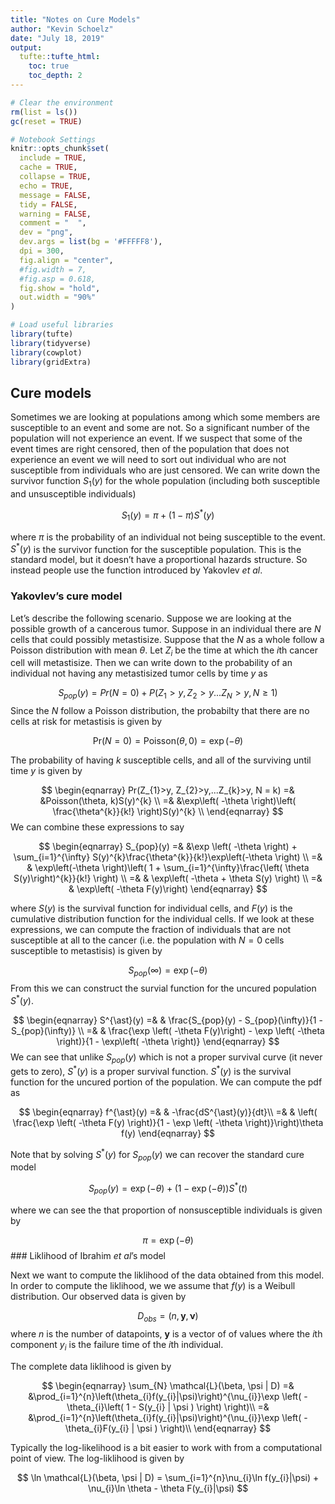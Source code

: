 ```yaml
---
title: "Notes on Cure Models"
author: "Kevin Schoelz"
date: "July 18, 2019"
output:
  tufte::tufte_html:
    toc: true
    toc_depth: 2
---
```


```r
# Clear the environment
rm(list = ls())
gc(reset = TRUE)

# Notebook Settings
knitr::opts_chunk$set(
  include = TRUE,
  cache = TRUE,
  collapse = TRUE,
  echo = TRUE,
  message = FALSE,
  tidy = FALSE,
  warning = FALSE,
  comment = "  ",
  dev = "png",
  dev.args = list(bg = '#FFFFF8'),
  dpi = 300,
  fig.align = "center",
  #fig.width = 7,
  #fig.asp = 0.618,
  fig.show = "hold",
  out.width = "90%"
)

# Load useful libraries
library(tufte)
library(tidyverse)
library(cowplot)
library(gridExtra)

```

## Cure models

Sometimes we are looking at populations among which some members are susceptible to an event and some are not. So a significant number of the population will not experience an event. If we suspect that some of the event times are right censored, then of the population that does not experience an event we will need to sort out individual who are not susceptible from individuals who are just censored. We can write down the survivor function $S_{1}(y)$ for the whole population (including both susceptible and unsusceptible individuals)

$$
S_{1}(y) = \pi + \left( 1 - \pi \right)S^{\ast}(y) 
$$

where $\pi$ is the probability of an individual not being susceptible to the event. $S^{\ast}(y)$ is the survivor function for the susceptible population. This is the standard model, but it doesn't have a proportional hazards structure. So instead people use the function introduced by Yakovlev *et al*. 

### Yakovlev's cure model

Let's describe the following scenario. Suppose we are looking at the possible growth of a cancerous tumor. Suppose in an individual there are $N$ cells that could possibly metastisize. Suppose that the $N$ as a whole follow a Poisson distribution with mean $\theta$. Let $Z_{i}$ be the time at which the $i\text{th}$ cancer cell will metastisize. Then we can write down to the probability of an individual not having any metastisized tumor cells by time $y$ as

$$
S_{pop}(y) = Pr(N=0) + P(Z_{1}>y, Z_{2}>y...Z_{N}>y,N\geq 1)
$$
Since the $N$ follow a Poisson distribution, the probabilty that there are no cells at risk for metastisis is given by 

$$
\text{Pr}(N=0) = \text{Poisson}(\theta, 0) = \exp\left( -\theta \right)
$$

The probability of having $k$ susceptible cells, and all of the surviving until time $y$ is given by

$$
\begin{eqnarray}
Pr(Z_{1}>y, Z_{2}>y,...Z_{k}>y, N = k) =& &Poisson(\theta, k)S(y)^{k} \\
=& &\exp\left( -\theta \right)\left( \frac{\theta^{k}}{k!} \right)S(y)^{k} \\
\end{eqnarray}
$$
We can combine these expressions to say

$$
\begin{eqnarray}
S_{pop}(y) =& &\exp \left( -\theta \right) + \sum_{i=1}^{\infty} S(y)^{k}\frac{\theta^{k}}{k!}\exp\left(-\theta \right) \\
=& & \exp\left(-\theta \right)\left( 1 + \sum_{i=1}^{\infty}\frac{\left( \theta S(y)\right)^{k}}{k!} \right) \\
=& & \exp\left( -\theta + \theta S(y) \right) \\
=& & \exp\left( -\theta F(y)\right)
\end{eqnarray}
$$

where $S(y)$ is the survival function for individual cells, and $F(y)$ is the cumulative distribution function for the individual cells. If we look at these expressions, we can compute the fraction of individuals that are not susceptible at all to the cancer (i.e. the population with $N=0$ cells susceptible to metastisis) is given by

$$
S_{pop}(\infty) = \exp \left( -\theta \right)
$$
From this we can construct the survial function for the uncured population $S^{\ast}(y)$. 

$$
\begin{eqnarray}
S^{\ast}(y) =& & \frac{S_{pop}(y) - S_{pop}(\infty)}{1 - S_{pop}(\infty)} \\
=& & \frac{\exp \left( -\theta F(y)\right) - \exp \left( -\theta \right)}{1 - \exp\left( -\theta \right)}
\end{eqnarray}
$$
We can see that unlike $S_{pop}(y)$ which is not a proper survival curve (it never gets to zero), $S^{\ast}(y)$ is a proper survival function. $S^{\ast}(y)$ is the survival function for the uncured portion of the population. We can compute the pdf as

$$
\begin{eqnarray}
f^{\ast}(y) =& & -\frac{dS^{\ast}(y)}{dt}\\
=& & \left( \frac{\exp \left( -\theta F(y) \right)}{1 - \exp \left( -\theta \right)}\right)\theta f(y)
\end{eqnarray}
$$

Note that by solving $S^{\ast}(y)$ for $S_{pop}(y)$ we can recover the standard cure model

$$
S_{pop}(y) = \exp(-\theta) + \left( 1 - \exp(-\theta) \right)S^{\ast}(t)
$$

where we can see the that proportion of nonsusceptible individuals is given by 

$$
\pi = \exp(-\theta)
$$
### Liklihood of Ibrahim *et al*'s model

Next we want to compute the liklihood of the data obtained from this model. In order to compute the liklihood, we we assume that $f(y)$ is a Weibull distribution. Our observed data is given by 

$$
D_{obs} = \left( n, \mathbf{y}, \boldsymbol\nu \right)
$$
where $n$ is the number of datapoints, $\mathbf{y}$ is a vector of of values where the $i\text{th}$ component $y_{i}$ is the failure time of the $i\text{th}$ individual.




The complete data liklihood is given by 

$$
\begin{eqnarray}
\sum_{N} \mathcal{L}(\beta, \psi | D) =& &\prod_{i=1}^{n}\left(\theta_{i}f(y_{i}|\psi)\right)^{\nu_{i}}\exp \left( -\theta_{i}\left( 1 - S(y_{i} | \psi ) \right) \right)\\
=& &\prod_{i=1}^{n}\left(\theta_{i}f(y_{i}|\psi)\right)^{\nu_{i}}\exp \left( -\theta_{i}F(y_{i} | \psi ) \right)\\
\end{eqnarray}
$$

Typically the log-likelihood is a bit easier to work with from a computational point of view. The log-liklihood is given by 

$$
\ln \mathcal{L}(\beta, \psi | D) = \sum_{i=1}^{n}\nu_{i}\ln f(y_{i}|\psi) + \nu_{i}\ln \theta - \theta F(y_{i}|\psi)
$$




